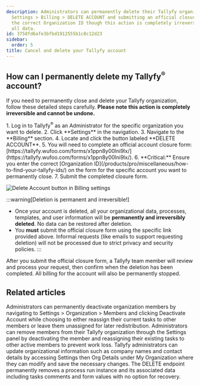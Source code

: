 ```yaml
---
description: Administrators can permanently delete their Tallyfy organization by accessing
  Settings > Billing > DELETE ACCOUNT and submitting an official closure form with
  the correct Organization ID though this action is completely irreversible and destroys
  all data.
id: 3758fd6afe3bfbd1912555b1c8c12d23
sidebar:
  order: 5
title: Cancel and delete your Tallyfy account
---
```



## How can I permanently delete my Tallyfy<sup>®</sup> account?

If you need to permanently close and delete your Tallyfy organization, follow these detailed steps carefully. **Please note this action is completely irreversible and cannot be undone.**

<Steps>
1. Log in to Tallyfy<sup>®</sup> as an Administrator for the specific organization you want to delete.
2. Click **Settings** in the navigation.
3. Navigate to the **Billing** section.
4. Locate and click the button labeled **DELETE ACCOUNT**.
5. You will need to complete an official account closure form: [https://tallyfy.wufoo.com/forms/x1ppn8y00lni9lx/](https://tallyfy.wufoo.com/forms/x1ppn8y00lni9lx/).
6. **Critical:** Ensure you enter the correct [Organization ID](/products/pro/miscellaneous/how-to-find-your-tallyfy-ids/) on the form for the specific account you want to permanently close.
7. Submit the completed closure form.

   ![Delete Account button in Billing settings](https://screenshots.tallyfy.com/tallyfy%2Fpro%2Fdesktop-light-delete-tallyfy-account.png)
</Steps>

:::warning[Deletion is permanent and irreversible!]
*   Once your account is deleted, all your organizational data, processes, templates, and user information will be **permanently and irreversibly deleted**. No data can be restored after deletion.
*   You **must** submit the official closure form using the specific link provided above. Informal requests (like emails to support requesting deletion) will not be processed due to strict privacy and security policies.
:::

After you submit the official closure form, a Tallyfy team member will review and process your request, then confirm when the deletion has been completed. All billing for the account will also be permanently stopped.


## Related articles
<CardGrid>
<LinkTitleCard header="<b>Members > How to remove a member</b>" href="/products/pro/documenting/members/how-can-i-remove-a-member-from-my-tallyfy-organization/" > Administrators can permanently deactivate organization members by navigating to Settings > Organization > Members and clicking Deactivate Account while choosing to either reassign their current tasks to other members or leave them unassigned for later redistribution. </LinkTitleCard>
<LinkTitleCard header="<b>Org Settings > Remove a member</b>" href="/products/pro/settings/org-settings/how-can-i-remove-a-member-from-my-tallyfy-organization/" > Administrators can remove members from their Tallyfy organization through the Settings panel by deactivating the member and reassigning their existing tasks to other active members to prevent work loss. </LinkTitleCard>
<LinkTitleCard header="<b>Org Settings > Update organization details</b>" href="/products/pro/settings/org-settings/how-can-i-update-my-organization-details/" > Tallyfy administrators can update organizational information such as company names and contact details by accessing Settings then Org Details under My Organization where they can modify and save the necessary changes. </LinkTitleCard>
<LinkTitleCard header="<b>Processes > Delete process</b>" href="/products/pro/integrations/open-api/code-samples/processes/delete-process/" > The DELETE endpoint permanently removes a process run instance and its associated data including tasks comments and form values with no option for recovery. </LinkTitleCard>
</CardGrid>